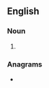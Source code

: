 ==English==

===Noun===
{{head|en|noun plural form}}

# {{plural of|olpe|lang=en}}

===Anagrams===
* {{anagrams|en|Poles|S-pole|eslop|lopes|poles|slope|spole}}